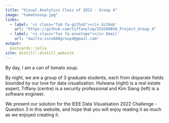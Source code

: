 ```yaml
---
title: "Visual Analytics Class of 2022 - Group 4"
image: "tomatosoup.jpg"
links:
  - label: '<i class="fab fa-github"></i> GitHub'
    url: "https://github.com/tiffanylxq/ISSS608VA_Project_Group_4"
  - label: '<i class="fas fa-envelope"></i> Email'
    url: "mailto:isss608group4@gmail.com"
output:
  postcards::jolla
site: distill::distill_website
---
```

By day, I am a can of tomato soup. 

By night, we are a group of 3 graduate students, each from disparate fields bounded by our love for data visualisation. Hulwana (right) is a real estate expert, Tiffany (centre) is a security professional and Kim Siang (left) is a software engineer. 

We present our solution for the IEEE Data Visualsation 2022 Challenge - Question 3 in this website, and hope that you will enjoy reading it as much as we enjoyed creating it. 